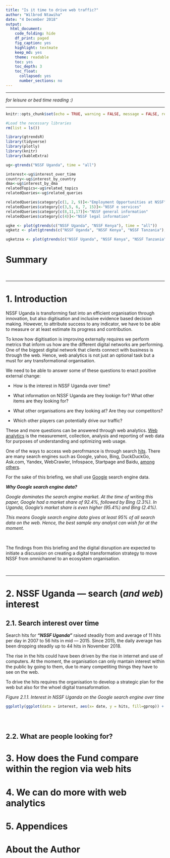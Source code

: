 ```yaml
---
title: "Is it time to drive web traffic?"
author: "Wilbrod Ntawiha"
date: "4 December 2018"
output:
  html_document:
    code_folding: hide
    df_print: paged
    fig_caption: yes
    highlight: textmate
    keep_md: yes
    theme: readable
    toc: yes
    toc_depth: 3
    toc_float:
      collapsed: yes
      number_sections: no
---
```




***

*for leisure or bed time reading :) *

***



```r
knitr::opts_chunk$set(echo = TRUE, warning = FALSE, message = FALSE, results='markup', include = TRUE)

#Load the necessary libraries
rm(list = ls())

library(gtrendsR)
library(tidyverse)
library(plotly)
library(knitr)
library(kableExtra)

ug<-gtrends("NSSF Uganda", time = "all")

interest<-ug$interest_over_time
country<-ug$interest_by_country
dma<-ug$interest_by_dma
relatedTopics<-ug$related_topics
relatedQueries<-ug$related_queries

relatedQueries$category[c(1, 2, 9)]<-"Employment Opportunities at NSSF"
relatedQueries$category[c(3,5, 6, 7, 15)]<-"NSSF e services"
relatedQueries$category[c(8,11,17)]<-"NSSF general information"
relatedQueries$category[c(4)]<-"NSSF legal information"

ugke <- plot(gtrends(c("NSSF Uganda", "NSSF Kenya"), time = "all"))
ugketz <- plot(gtrends(c("NSSF Uganda", "NSSF Kenya", "NSSF Tanzania"), time = "all"))

ugketzsa <- plot(gtrends(c("NSSF Uganda", "NSSF Kenya", "NSSF Tanzania", "SASSA South Africa"), time = "all"))

```


# Summary



<br>

***

# 1.  Introduction

NSSF Uganda is transforming fast into an efficient organisation through innovation, but also digitisation and inclusive evidence based decision making. However, to attribute success to any indicator, we have to be able to measure or at least estimate its progress and contribution.

To know how digitisation is improving externally requires we perform metrics that inform us how are the different digital networks are performing. One of the biggest digital network that clients connect with business is through the web. Hence, web analytics is not just an optional task but a must for any transformational organisation.

We need to be able to answer some of these questions to enact positive external change:

+ How is the interest in NSSF Uganda over time?

+ What information on NSSF Uganda are they lookign for? What other items are they looking for?

+ What other organisations are they looking at? Are they our competitors?

+ Which other players can potentially drive our traffic?

These and more questions can be answered through web analytics. [Web analytics](https://en.wikipedia.org/wiki/Web_analytics) is the measurement, collection, analysis and reporting of web data for purposes of understanding and optimizing web usage.


One of the ways to access web perofrmance is through search [hits](https://support.google.com/analytics/answer/6086082?hl=en). There are many search engines such as Google, yahoo, Bing, DuckDuckGo, Ask.com, Yandex, WebCrawler, Infospace, Startpage and Baidu, [among others](https://hackernoon.com/the-best-search-engines-on-the-internet-9c0314250601).

For the sake of this briefing, we shall use [Google](https://www.google.com/) search engine data. 

__*Why Google search engine data?*__

*Google dominates the search engine market. At the time of writing this paper, Google had a market share of 92.4%, followed by Bing (2.3%). In Uganda, Google's market share is even higher (95.4%) and Bing (2.4%).*

*This means Google search engine data gives at least 95% of all search data on the web. Hence, the best sample any analyst can wish for at the moment.*

<br>

The findings from this briefing and the digital disruption are expected to initiate a discussion on creating a digital transformation strategy to move NSSF from omnichannel to an ecosystem organisation.

<br>

***

# 2.  NSSF Uganda --- search (*and web*) interest


## 2.1. Search interest over time

Search hits for *__"NSSF Uganda"__* raised steadily from and average of 11 hits per day in 2007 to 56 hits in mid --- 2015. Since 2015, the daily average has been dropping steadily up to 44 hits in November 2018.

The rise in the hits could have been driven by the rise in internet and use of computers. At the moment, the organisation can only mantain interest within the public by going to them, due to many competiting things they have to see on the web.

To drive the hits requires the organisation to develop a strategic plan for the web but also for the whoel digital transaformation.


*Figure 2.1.1. Interest in NSSF Uganda on the Google search engine over time*


```r


ggplotly(ggplot(data = interest, aes(x= date, y = hits, fill=gprop)) + geom_col() + geom_smooth())



```


<br>

## 2.2. What are people looking for?




# 3.  How does the Fund compare within the region via web hits





# 4.  We can do more with web analytics






# 5.  Appendices






# About the Author







